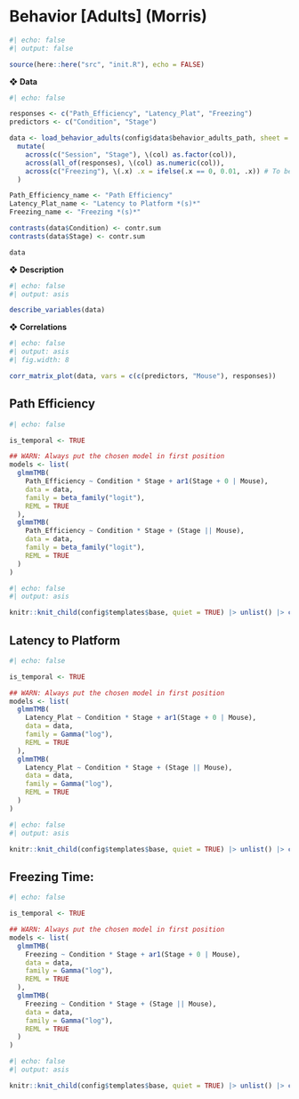 # Behavior [Adults] (Morris)

```r
#| echo: false
#| output: false

source(here::here("src", "init.R"), echo = FALSE)
```

❖ **Data**

```r
#| echo: false

responses <- c("Path_Efficiency", "Latency_Plat", "Freezing")
predictors <- c("Condition", "Stage")

data <- load_behavior_adults(config$data$behavior_adults_path, sheet = "Behavior") |> 
  mutate(
    across(c("Session", "Stage"), \(col) as.factor(col)),
    across(all_of(responses), \(col) as.numeric(col)),
    across(c("Freezing"), \(.x) .x = ifelse(.x == 0, 0.01, .x)) # To be able to fit the Gamma
  )

Path_Efficiency_name <- "Path Efficiency"
Latency_Plat_name <- "Latency to Platform *(s)*"
Freezing_name <- "Freezing *(s)*"

contrasts(data$Condition) <- contr.sum
contrasts(data$Stage) <- contr.sum

data
```

❖ **Description**

```r
#| echo: false
#| output: asis

describe_variables(data)
```

❖ **Correlations**

```r
#| echo: false
#| output: asis
#| fig.width: 8

corr_matrix_plot(data, vars = c(c(predictors, "Mouse"), responses))
```


## Path Efficiency

```r
#| echo: false

is_temporal <- TRUE

## WARN: Always put the chosen model in first position
models <- list(
  glmmTMB(
    Path_Efficiency ~ Condition * Stage + ar1(Stage + 0 | Mouse),
    data = data,
    family = beta_family("logit"),
    REML = TRUE
  ),
  glmmTMB(
    Path_Efficiency ~ Condition * Stage + (Stage || Mouse),
    data = data,
    family = beta_family("logit"),
    REML = TRUE
  )
)
```

```r
#| echo: false
#| output: asis

knitr::knit_child(config$templates$base, quiet = TRUE) |> unlist() |> cat(sep = '\n')
```


## Latency to Platform

```r
#| echo: false

is_temporal <- TRUE

## WARN: Always put the chosen model in first position
models <- list(
  glmmTMB(
    Latency_Plat ~ Condition * Stage + ar1(Stage + 0 | Mouse),
    data = data,
    family = Gamma("log"),
    REML = TRUE
  ), 
  glmmTMB(
    Latency_Plat ~ Condition * Stage + (Stage || Mouse),
    data = data,
    family = Gamma("log"),
    REML = TRUE
  )
)
```

```r
#| echo: false
#| output: asis

knitr::knit_child(config$templates$base, quiet = TRUE) |> unlist() |> cat(sep = '\n')
```


## Freezing Time:

```r
#| echo: false

is_temporal <- TRUE

## WARN: Always put the chosen model in first position
models <- list(
  glmmTMB(
    Freezing ~ Condition * Stage + ar1(Stage + 0 | Mouse),
    data = data,
    family = Gamma("log"),
    REML = TRUE
  ), 
  glmmTMB(
    Freezing ~ Condition * Stage + (Stage || Mouse),
    data = data,
    family = Gamma("log"),
    REML = TRUE
  )
)
```

```r
#| echo: false
#| output: asis

knitr::knit_child(config$templates$base, quiet = TRUE) |> unlist() |> cat(sep = '\n')
```

